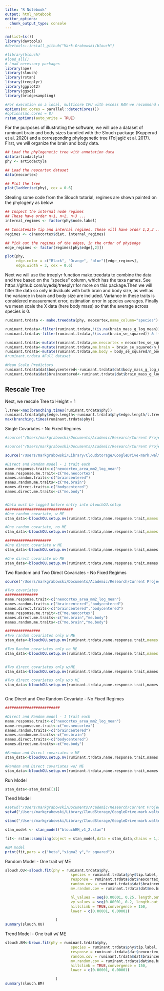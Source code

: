 ```yaml
---
title: "R Notebook"
output: html_notebook
editor_options: 
  chunk_output_type: console
---
```


```r
rm(list=ls())
library(devtools)
#devtools::install_github("Mark-Grabowski/blouch")

#library(blouch)
#load_all()
# Load necessary packages
library(ape)
library(slouch)
library(rstan)
library(treeplyr)
library(ggplot2)
library(ggsci)
library(bridgesampling)

#For execution on a local, multicore CPU with excess RAM we recommend calling
options(mc.cores = parallel::detectCores())
#options(mc.cores = 8)
rstan_options(auto_write = TRUE)
```

For the purposes of illustrating the software, we will use a dataset of ruminant brain and body sizes bundled with the Slouch package (Kopperud et al. 2020) and a corresponding phylogenetic tree (Toljagić et al. 2017). First, we will organize the brain and body data.
```r
## Load the phylogenetic tree with annotation data
data(artiodactyla)
phy <- artiodactyla

## Load the neocortex dataset
data(neocortex)

## Plot the tree
plot(ladderize(phy), cex = 0.6)
```

Stealing some code from the Slouch tutorial, regimes are shown painted on the phylogeny as below
```r
## Inspect the internal node regimes
## These have order n+1, n+2, n+3 ...
internal_regimes <- factor(phy$node.label)

## Concatenate tip and internal regimes. These will have order 1,2,3 ...
regimes <- c(neocortex$diet, internal_regimes)

## Pick out the regimes of the edges, in the order of phy$edge
edge_regimes <- factor(regimes[phy$edge[,2]])

plot(phy, 
     edge.color = c("Black", "Orange", "blue")[edge_regimes], 
     edge.width = 3, cex = 0.6)
```


Next we will use the treeplyr function make.treedata to combine the data and tree based on the "species" column, which has the taxa names. See https://github.com/uyedaj/treeplyr for more on this package.Then we will filter the data so only individuals with both brain and body size, as well as the variance in brain and body size are included. Variance in these traits is considered measurement error, estimation error in species averages. Finally we mean scale the X data (here body mass) so that the average across species is 0.

```r
ruminant.trdata <- make.treedata(phy, neocortex,name_column="species")

ruminant.trdata<-filter(ruminant.trdata,!(is.na(brain_mass_g_log_mean)) & !(is.na(body_mass_g_log_mean)) &!(is.na(neocortex_area_mm2_log_mean)))
ruminant.trdata<-filter(ruminant.trdata,!(is.na(brain_se_squared)) & !(is.na(body_se_squared)) & !(is.na(neocortex_se_squared)))

ruminant.trdata<-mutate(ruminant.trdata,me.neocortex = neocortex_se_squared/n_neocortex)
ruminant.trdata<-mutate(ruminant.trdata,me.brain = brain_se_squared/n_brain)
ruminant.trdata<-mutate(ruminant.trdata,me.body = body_se_squared/n_body)
#ruminant.trdata #Full dataset

#Mean Scale Predictors
ruminant.trdata$dat$bodycentered<-ruminant.trdata$dat$body_mass_g_log_mean-mean(ruminant.trdata$dat$body_mass_g_log_mean)
ruminant.trdata$dat$braincentered<-ruminant.trdata$dat$brain_mass_g_log_mean-mean(ruminant.trdata$dat$brain_mass_g_log_mean)

```

## Rescale Tree
Next, we rescale Tree to Height = 1
```r
l.tree<-max(branching.times(ruminant.trdata$phy))
ruminant.trdata$phy$edge.length<-ruminant.trdata$phy$edge.length/l.tree ## rescale tree to height 1
max(branching.times(ruminant.trdata$phy))

```

##############

###################################
Single Covariates - No Fixed Regimes
```r
#source("/Users/markgrabowski/Documents/Academic/Research/Current Projects/Blouch project/R1/Code/R Setup Code/R1/blouchOU.setup.mv_v1_2.R") #To use with blouchOU_v1_6.stan

#source("/Users/markgrabowski/Documents/Academic/Research/Current Projects/Blouch project/R1/Code/R Setup Code/R1/blouchOU.setup.mv_v1_3.R") #To use with blouchOU_c1_7.stan

source("/Users/markgrabowski/Library/CloudStorage/GoogleDrive-mark.walter.grabowski@gmail.com/Other computers/My MacBook Pro (1)/Academic/Research/Current Projects/Blouch project/R1/Code/R Setup Code/R1/blouchOU.setup.mv_v1_3.R")

#Direct and Random model - 1 trait each
name.response.trait<-c("neocortex_area_mm2_log_mean")
name.response.me.trait<-c("me.neocortex")
names.random.traits<-c("braincentered")
names.random.me.traits<-c("me.brain")
names.direct.traits<-c("bodycentered")
names.direct.me.traits<-c("me.body")


#Data must be logged before entry into blouchOU.setup
###############################
#One random covariate, w ME
stan_data<-blouchOU.setup.mv(ruminant.trdata,name.response.trait,names.direct.traits=NULL,names.random.traits,name.response.me.trait,names.direct.me.traits=NULL,names.random.me.traits)

#One random covariate, no ME
stan_data<-blouchOU.setup.mv(ruminant.trdata,name.response.trait,names.direct.traits=NULL,names.random.traits)

#####################
#One direct covariate w ME
stan_data<-blouchOU.setup.mv(ruminant.trdata,name.response.trait,names.direct.traits,names.random.traits=NULL,name.response.me.trait,names.direct.me.traits,names.random.me.traits=NULL)

#One direct covariate wo ME
stan_data<-blouchOU.setup.mv(ruminant.trdata,name.response.trait,names.direct.traits,names.random.traits=NULL)

```


Two Random and Two Direct Covariates - No Fixed Regimes
```r
source("/Users/markgrabowski/Documents/Academic/Research/Current Projects/Blouch project/R1/Code/R Setup Code/R1/blouchOU.setup.mv_v1_2.R")

#Two covariates
###############
name.response.trait<-c("neocortex_area_mm2_log_mean")
names.random.traits<-c("braincentered","bodycentered")
names.direct.traits<-c("braincentered","bodycentered")
name.response.me.trait<-c("me.neocortex")
names.direct.me.traits<-c("me.brain","me.body")
names.random.me.traits<-c("me.brain","me.body")

################
#Two random covariates only w ME
stan_data<-blouchOU.setup.mv(ruminant.trdata,name.response.trait,names.direct.traits=NULL,names.random.traits,name.response.me.trait,names.direct.me.traits=NULL,names.random.me.traits)

#Two Random covariates only no ME
stan_data<-blouchOU.setup.mv(ruminant.trdata,name.response.trait,names.direct.traits=NULL,names.random.traits)
   

#Two direct covariates only w/ME
stan_data<-blouchOU.setup.mv(ruminant.trdata,name.response.trait,names.direct.traits,names.random.traits=NULL,name.response.me.trait,names.direct.me.traits,names.random.me.traits=NULL)

#Two direct covariates only w/o ME
stan_data<-blouchOU.setup.mv(ruminant.trdata,name.response.trait,names.direct.traits,names.random.traits=NULL)
                          
```

One Direct and One Random Covariate - No Fixed Regimes
```r
#########################

#Direct and Random model - 1 trait each
name.response.trait<-c("neocortex_area_mm2_log_mean")
name.response.me.trait<-c("me.neocortex")
names.random.traits<-c("braincentered")
names.random.me.traits<-c("me.brain")
names.direct.traits<-c("bodycentered")
names.direct.me.traits<-c("me.body")

#Random and Direct covariates w ME
stan_data<-blouchOU.setup.mv(ruminant.trdata,name.response.trait,names.direct.traits,names.random.traits,name.response.me.trait,names.direct.me.traits,names.random.me.traits)

#Random and Direct covariates wo/ ME
stan_data<-blouchOU.setup.mv(ruminant.trdata,name.response.trait,names.direct.traits,names.random.traits)


```

Run Model
```r
stan_data<-stan_data[[1]]

```

Trend Model
```r
#setwd("/Users/markgrabowski/Documents/Academic/Research/Current Projects/Blouch project/R1/Code/Stan Code/R1")
setwd("/Users/markgrabowski/Library/CloudStorage/GoogleDrive-mark.walter.grabowski@gmail.com/Other computers/My MacBook Pro (1)/Academic/Research/Current Projects/Blouch project/R1/Code/Stan Code/R1/")

stanc("/Users/markgrabowski/Library/CloudStorage/GoogleDrive-mark.walter.grabowski@gmail.com/Other computers/My MacBook Pro (1)/Academic/Research/Current Projects/Blouch project/R1/Code/Stan Code/R1/blouchBM_v1_2.stan")

stan_model <- stan_model("blouchBM_v1_2.stan")

fit<- rstan::sampling(object = stan_model,data = stan_data,chains = 1,iter = 2000,control=list(adapt_delta=0.975))

#BM model
print(fit,pars = c("beta","sigma2_y","r_squared"))


```


Random Model - One trait w/ ME
```r
slouch.OU<-slouch.fit(phy = ruminant.trdata$phy,
                              species = ruminant.trdata$phy$tip.label,
                              response = ruminant.trdata$dat$neocortex_area_mm2_log_mean,
                              random.cov = ruminant.trdata$dat$braincentered,
                              mv.random.cov = ruminant.trdata$dat$me.brain,

                              hl_values = seq(0.00001, 0.25, length.out = 50),
                              vy_values = seq(0.00001, 0.2, length.out = 50),
                              hillclimb = TRUE,convergence = 150,
                              lower = c(0.00001, 0.00001)

                       )
summary(slouch.OU)
```

Trend Model - One trait w/ ME
```r
slouch.BM<-brown.fit(phy = ruminant.trdata$phy,
                              species = ruminant.trdata$phy$tip.label,
                              response = ruminant.trdata$dat$neocortex_area_mm2_log_mean,
                              random.cov = ruminant.trdata$dat$braincentered,
                              mv.random.cov = ruminant.trdata$dat$me.brain,
                              hillclimb = TRUE,convergence = 150,
                              lower = c(0.00001, 0.00001)

                       )
summary(slouch.BM)
```


